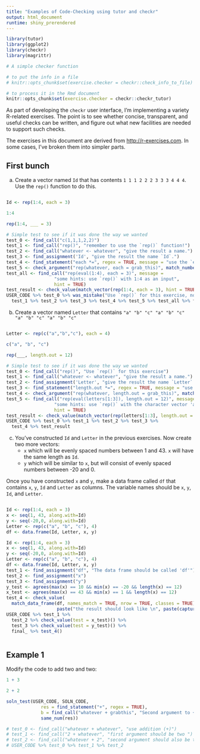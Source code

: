 ```yaml
---
title: "Examples of Code-Checking using tutor and checkr"
output: html_document
runtime: shiny_prerendered
---
```


```r
library(tutor)
library(ggplot2)
library(checkr)
library(magrittr)

# A simple checker function

# to put the info in a file
# knitr::opts_chunk$set(exercise.checker = checkr::check_info_to_file)

# to process it in the Rmd document
knitr::opts_chunk$set(exercise.checker = checkr::checkr_tutor)
```

As part of developing the `checkr` user interface, I'm implementing a variety R-related exercises. The point is to see whether concise, transparent, and useful checks can be written, and figure out what new facilities are needed to support such checks.

The exercises in this document are derived from <http://r-exercises.com>. In some cases, I've broken them into simpler parts.

[[Note in draft]]: Idea for example exercises. See <http://r-exercises.com/2016/11/28/data-frame-exercises-vol-2/>

## First bunch

a. Create a vector named `Id` that has contents `1 1 1 2 2 2 3 3 3 4 4 4`. Use the `rep()` function to do this.
```r

```

```r
Id <- rep(1:4, each = 3)
```

```r
1:4
```

```r
rep(1:4, ___ = 3)
```

```r
# Simple test to see if it was done the way we wanted
test_0 <- find_call("c(1,1,1,2,2)")
test_1 <- find_call("rep()", "remember to use the `rep()` function!")
test_2 <- find_call("whatever <- whatever", "give the result a name.")
test_3 <- find_assignment('Id', "give the result the name `Id`.")
test_4 <- find_statement("each *=", regex = TRUE, message = "use the `each = ` argument to `rep()`")
test_5 <- check_argument("rep(whatever, each = grab_this)", match_number(3))
test_all <- find_call("rep(eval(1:4), each = 3)", message = 
                  "some hints: use `rep()` with 1:4 as an input", 
                  hint = TRUE)
test_result <- check_value(match_vector(rep(1:4, each = 3), hint = TRUE), "the output value is not correct")
USER_CODE %>% test_0 %>% was_mistake("Use `rep()` for this exercise, not `c()`") %>%
  test_1 %>% test_2 %>% test_3 %>% test_4 %>% test_5 %>% test_all %>% final_ %>% test_result
```



b. Create a vector named `Letter` that contains `"a" "b" "c" "a" "b" "c" "a" "b" "c" "a" "b" "c"`
```r

```

```r
Letter <- rep(c("a","b","c"), each = 4)
```

```r
c("a", "b", "c")
```

```r
rep(___, length.out = 12)
```

```r
# Simple test to see if it was done the way we wanted
test_0 <- find_call("rep()", "Use `rep()` for this exercise")
test_1 <- find_call("whatever <- whatever", "give the result a name.")
test_2 <- find_assignment('Letter', "give the result the name `Letter`.")
test_3 <- find_statement("length.out *=", regex = TRUE, message = "use the `length.out = ` argument to `rep()`")
test_4 <- check_argument("rep(whatever, length.out = grab_this)", match_number(12))
test_5 <- find_call("rep(eval(letters[1:3]), length.out = 12)", message = 
                  "some hints: use `rep()` with the character vector 'a', 'b', 'c' as an input", 
                  hint = TRUE)
test_result <- check_value(match_vector(rep(letters[1:3], length.out = 12)), "the output value is not correct")
USER_CODE %>% test_0 %>% test_1 %>% test_2 %>% test_3 %>% 
  test_4 %>% test_result
```


c. You've constructed `Id` and `Letter` in the previous exercises. Now create two more vectors:
    - `x` which will be evenly spaced numbers between 1 and 43. `x` will have the same length as `Id`.
    - `y` which will be similar to `x`, but will consist of evenly spaced numbers between -20 and 0.
    
Once you have constructed `x` and `y`, make a data frame called `df` that contains `x`, `y`, `Id` and `Letter` as columns. The variable names should be `x`, `y`, `Id`, and `Letter`.

```r

```

```r
Id <- rep(1:4, each = 3)
x <- seq(1, 43, along.with=Id)
y <- seq(-20,0, along.with=Id)
Letter <- rep(c("a", "b", "c"), 4)
df <- data.frame(Id, Letter, x, y)
```

```r
Id <- rep(1:4, each = 3)
x <- seq(1, 43, along.with=Id)
y <- seq(-20,0, along.with=Id)
Letter <- rep(c("a", "b", "c"), 4)
df <- data.frame(Id, Letter, x, y)
test_1 <- find_assignment("df", "The data frame should be called 'df'")
test_2 <- find_assignment("x")
test_3 <- find_assignment("y")
y_test <- agrees(max(x) == 10 && min(x) == -20 && length(x) == 12)
x_test <- agrees(max(x) == 43 && min(x) == 1 && length(x) == 12)
test_4 <- check_value(
  match_data_frame(df, names_match = TRUE, nrow = TRUE, classes = TRUE), 
                   paste("the result should look like \n", paste(capture.output(print(df)), collapse = "\n") ))
USER_CODE %>% test_1 %>% 
  test_2 %>% check_value(test = x_test)() %>%
  test_3 %>% check_value(test = y_test)() %>% 
  final_ %>% test_4()



```

## Example 1

Modify the code to add two and two:

```r
1 + 3
```

```r
2 + 2
```

```r
soln_test(USER_CODE, SOLN_CODE,
             res = find_statement("+", regex = TRUE),
             b = find_call("whatever + grabthis", "Second argument to +"),
             same_num(res))

# test_0 <- find_call("whatever + whatever", "use addition (+)")
# test_1 <- find_call("2 + whatever", "first argument should be two ")
# test_2 <- find_call("whatever + 2", "second argument should also be two")
# USER_CODE %>% test_0 %>% test_1 %>% test_2 
```
